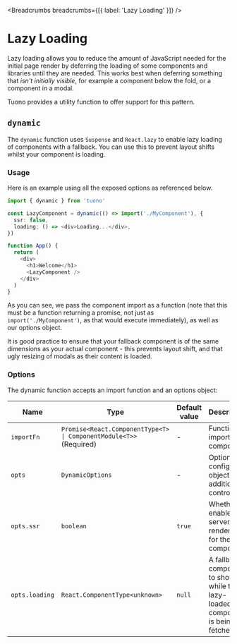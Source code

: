 
<MetaTags
  title="Tuono - Lazy Loading"
  canonical="https://tuono.dev/documentation/core-concepts/lazy-loading"
/>


<Breadcrumbs breadcrumbs={[{ label: 'Lazy Loading' }]} />

# Lazy Loading

Lazy loading allows you to reduce the amount of JavaScript needed for the initial page render by deferring the loading of some components and libraries until they are needed. This works best when deferring something that _isn't initially visible_, for example a component below the fold, or a component in a modal.

Tuono provides a utility function to offer support for this pattern.

## `dynamic`

The `dynamic` function uses `Suspense` and `React.lazy` to enable lazy loading of components with a fallback. You can use this to prevent layout shifts whilst your component is loading.

### Usage

Here is an example using all the exposed options as referenced below.

```typescript jsx
import { dynamic } from 'tuono'

const LazyComponent = dynamic(() => import('./MyComponent'), {
  ssr: false,
  loading: () => <div>Loading...</div>,
})

function App() {
  return (
    <div>
      <h1>Welcome</h1>
      <LazyComponent />
    </div>
  )
}
```

As you can see, we pass the component import as a function (note that this must be a function returning a promise, not just as `import('./MyComponent')`, as that would execute immediately), as well as our options object.

It is good practice to ensure that your fallback component is of the same dimensions as your actual component - this prevents layout shift, and that ugly resizing of modals as their content is loaded.

### Options

The dynamic function accepts an import function and an options object:

| Name           | Type                                                               | Default value | Description                                                                    |
| -------------- | ------------------------------------------------------------------ | ------------- | ------------------------------------------------------------------------------ |
| `importFn`     | `Promise<React.ComponentType<T> \| ComponentModule<T>>` (Required) | -             | Function to import your component.                                             |
| `opts`         | `DynamicOptions`                                                   | -             | Optional config object for additional control.                                 |
| `opts.ssr`     | `boolean`                                                          | `true`        | Whether to enable server-side rendering for the component.                     |
| `opts.loading` | `React.ComponentType<unknown>`                                     | `null`        | A fallback component to show while the lazy-loaded component is being fetched. |

